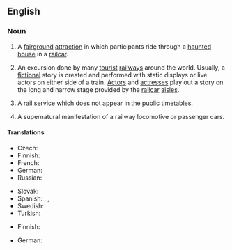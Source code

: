 ==English==

===Noun===
{{en-noun|head=[[ghost]] [[train]]}}

# A [[fairground]] [[attraction]] in which participants ride through a [[haunted house]] in a [[railcar]].
# {{context|theater|lang=en}} An excursion done by many [[tourist]] [[railway]]s around the world. Usually, a [[fiction]]al story is created and performed with static displays or live actors on either side of a train. [[actor|Actor]]s and [[actresses]] play out a story on the long and narrow stage provided by the [[railcar]] [[aisles]].
# {{context|UK|lang=en}} A rail service which does not appear in the public timetables.
# {{context|UK|lang=en}} A supernatural manifestation of a railway locomotive or passenger cars.

====Translations====
{{trans-top|fairground attraction}}
* Czech: {{t-|cs|strašidelná dráha|f}}
* Finnish: {{t-|fi|kummitusjuna}}
* French: {{t+|fr|train fantôme|m}}
* German: {{t+|de|Geisterbahn|f}}
* Russian: {{t-|ru|дорога пещера ужасов|f}}
{{trans-mid}}
* Slovak: {{t-|sk|strašidelná dráha|f}}
* Spanish: {{t-|es|tren del terror|m}}, {{t-|es|tren fantasma|}}, {{t-|es|tren infernal|m}}
* Swedish: {{t-|sv|spöktåg}}
* Turkish: {{t-|tr|korku tüneli}}
{{trans-bottom}}

{{trans-top|theatrical performance beside a train}}
* Finnish: {{t-|fi|kummitusjuna}}
{{trans-mid}}
* German: {{t-|de|Geisterzug}}
{{trans-bottom}}